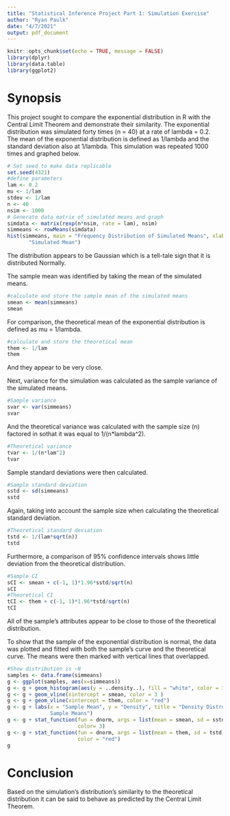 ```yaml
---
title: "Statistical Inference Project Part 1: Simulation Exercise"
author: "Ryan Paulk"
date: "4/7/2021"
output: pdf_document
---
```


```r
knitr::opts_chunk$set(echo = TRUE, message = FALSE)
library(dplyr)
library(data.table)
library(ggplot2)
```
# Synopsis
This project sought to compare the exponential distribution in R with the
Central Limit Theorem and demonstrate their similarity. The exponential
distribution was simulated forty times (n = 40) at a rate of lambda = 0.2.
The mean of the exponential distribution is defined as 1/lambda and the 
standard deviation also at 1/lambda. This simulation was repeated 1000
times and graphed below.
```r
# Set seed to make data replicable
set.seed(4321) 
#define parameters
lam <- 0.2
mu <- 1/lam
stdev <- 1/lam
n <- 40
nsim <- 1000
# Generate data matrix of simulated means and graph
simdata <- matrix(rexp(n*nsim, rate = lam), nsim)
simmeans <- rowMeans(simdata)
hist(simmeans, main = "Frequency Distribution of Simulated Means", xlab =
       "Simulated Mean")
```

The distribution appears to be Gaussian which is a tell-tale sign that 
it is distributed Normally.

The sample mean was identified by taking the mean of the simulated means.
```r
#calculate and store the sample mean of the simulated means
smean <- mean(simmeans)
smean
```
For comparison, the theoretical mean of the exponential distribution is defined
as mu = 1/lambda.

```r
#calculate and store the theoretical mean
them <- 1/lam
them
```
And they appear to be very close.

Next, variance for the simulation was calculated as the sample variance
of the simulated means.
```r
#Sample variance
svar <- var(simmeans)
svar
```
And the theoretical variance was calculated with the sample size (n) factored
in sothat it was equal to 1/(n*lambda^2).
```r
#Theoretical variance
tvar <- 1/(n*lam^2)
tvar
```
Sample standard deviations were then calculated.
```r
#Sample standard deviation
sstd <- sd(simmeans)
sstd
```
Again, taking into account the sample size when calculating the theoretical 
standard deviation.
```r
#Theoretical standard deviation
tstd <- 1/(lam*sqrt(n))
tstd
```
Furthermore, a comparison of 95% confidence intervals shows little deviation 
from the theoretical distribution.
```r
#Sample CI
sCI <- smean + c(-1, 1)*1.96*sstd/sqrt(n)
sCI
#Theoretical CI
tCI <- them + c(-1, 1)*1.96*tstd/sqrt(n)
tCI
```
All of the sample's attributes appear to be close to those of the theoretical 
distribution.

To show that the sample of the exponential distribution is normal, the data was
plotted and fitted with both the sample's curve and the theoretical curve. The
means were then marked with vertical lines that overlapped.
```r
#Show distribution is ~N
samples <- data.frame(simmeans)
g <- ggplot(samples, aes(x=simmeans))
g <- g + geom_histogram(aes(y = ..density..), fill = "white", color = 17)
g <- g + geom_vline(xintercept = smean, color = 3 )
g <- g + geom_vline(xintercept = them, color = "red")
g <- g + labs(x = "Sample Mean", y = "Density", title = "Density Distrubtion of
              Sample Means")
g <- g + stat_function(fun = dnorm, args = list(mean = smean, sd = sstd), 
                       color= 3)
g <- g + stat_function(fun = dnorm, args = list(mean = them, sd = tstd), 
                       color = "red")
g 
```

# Conclusion
Based on the simulation's distribution's similarity to the theoretical 
distribution it can be said to behave as predicted by the Central Limit Theorem.